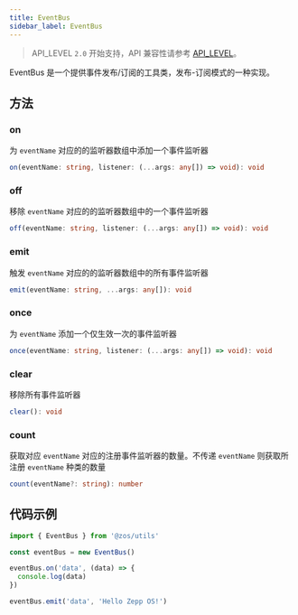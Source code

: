 ```yaml
---
title: EventBus
sidebar_label: EventBus
---
```


> API_LEVEL `2.0` 开始支持，API 兼容性请参考 [API_LEVEL](../../../../guides/framework/device/compatibility.md)。

EventBus 是一个提供事件发布/订阅的工具类，发布-订阅模式的一种实现。

## 方法

### on

为 `eventName` 对应的的监听器数组中添加一个事件监听器

```ts
on(eventName: string, listener: (...args: any[]) => void): void
```

### off

移除 `eventName` 对应的的监听器数组中的一个事件监听器

```ts
off(eventName: string, listener: (...args: any[]) => void): void
```

### emit

触发 `eventName` 对应的的监听器数组中的所有事件监听器

```ts
emit(eventName: string, ...args: any[]): void
```

### once

为 `eventName` 添加一个仅生效一次的事件监听器

```ts
once(eventName: string, listener: (...args: any[]) => void): void
```

### clear

移除所有事件监听器

```ts
clear(): void
```

### count

获取对应 `eventName` 对应的注册事件监听器的数量。不传递 `eventName` 则获取所注册 `eventName` 种类的数量

```ts
count(eventName?: string): number
```

## 代码示例

```js
import { EventBus } from '@zos/utils'

const eventBus = new EventBus()

eventBus.on('data', (data) => {
  console.log(data)
})

eventBus.emit('data', 'Hello Zepp OS!')
```
